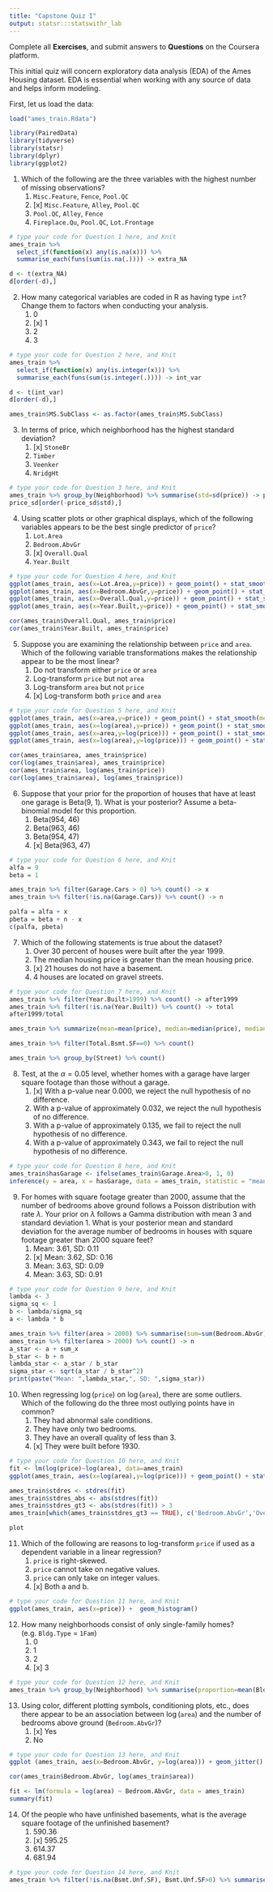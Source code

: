 ```yaml
---
title: "Capstone Quiz I"
output: statsr:::statswithr_lab
---
```


<div id="instructions">
Complete all **Exercises**, and submit answers to **Questions** on the Coursera 
platform.
</div>

This initial quiz will concern exploratory data analysis (EDA) of the Ames Housing dataset.  EDA is essential when working with any source of data and helps inform modeling.

First, let us load the data:

```r
load("ames_train.Rdata")

```

```r
library(PairedData)
library(tidyverse)
library(statsr)
library(dplyr)
library(ggplot2)
```



1. Which of the following are the three variables with the highest number of missing observations?
<ol>
<li> `Misc.Feature`, `Fence`, `Pool.QC` </li>
<li> [x] `Misc.Feature`, `Alley`, `Pool.QC` </li> 
<li> `Pool.QC`, `Alley`, `Fence` </li> 
<li> `Fireplace.Qu`, `Pool.QC`, `Lot.Frontage` </li>
</ol>
```r
# type your code for Question 1 here, and Knit
ames_train %>% 
  select_if(function(x) any(is.na(x))) %>% 
  summarise_each(funs(sum(is.na(.)))) -> extra_NA

d <- t(extra_NA)
d[order(-d),]

```

\fb{The R function `is.na(x)` will return a boolean that specifies whether x is NA.  The function `colSums` or the package dplyr can help aggregate the total number of missing observations.
This question refers to the following learning objective(s):
Use frequency tables and bar plots to describe the distribution of a variable.
}

2. How many categorical variables are coded in R as having type `int`?  Change them to factors when conducting your analysis.
<ol>
<li> 0
<li> [x] 1
<li> 2
<li> 3
</ol>

```r
# type your code for Question 2 here, and Knit
ames_train %>% 
  select_if(function(x) any(is.integer(x))) %>% 
  summarise_each(funs(sum(is.integer(.)))) -> int_var

d <- t(int_var)
d[order(-d),]

ames_train$MS.SubClass <- as.factor(ames_train$MS.SubClass)

```

\fb{Examine the type of each variable using the `summary` or `str` functions.  Are there any variables that are coded as `int` that can only take on a finite number of values (i.e. the magnitude of the number does not matter)?  Count them.

This question refers to the following learning objective(s):
Identify variables as numerical and categorical.
}

3. In terms of price, which neighborhood has the highest standard deviation?  
<ol>
<li> [x] `StoneBr`
<li> `Timber`
<li> `Veenker`
<li> `NridgHt`
</ol>

```r
# type your code for Question 3 here, and Knit
ames_train %>% group_by(Neighborhood) %>% summarise(std=sd(price)) -> price_sd
price_sd[order(-price_sd$std),]
```

\fb{In dplyr, the `group_by` command allows you to calculate quantities for each group using the `summarise` command.  

This question refers to the following learning objective(s):
When describing the distribution of a numerical variable, mention its shape, center, and spread, as well as any unusual observations.
}


4. Using scatter plots or other graphical displays, which of the following variables appears to be the best single predictor of `price`?
<ol>
<li> `Lot.Area`
<li> `Bedroom.AbvGr`
<li> [x] `Overall.Qual`
<li> `Year.Built`
</ol>

```r
# type your code for Question 4 here, and Knit
ggplot(ames_train, aes(x=Lot.Area,y=price)) + geom_point() + stat_smooth(method = "lm", se = FALSE)
ggplot(ames_train, aes(x=Bedroom.AbvGr,y=price)) + geom_point() + stat_smooth(method = "lm", se = FALSE)
ggplot(ames_train, aes(x=Overall.Qual,y=price)) + geom_point() + stat_smooth(method = "lm", se = FALSE)
ggplot(ames_train, aes(x=Year.Built,y=price)) + geom_point() + stat_smooth(method = "lm", se = FALSE)

cor(ames_train$Overall.Qual, ames_train$price)
cor(ames_train$Year.Built, ames_train$price)
```

\fb{For each of the listed independent variables, create a scatterplot with the independent variable on the x-axis and `price` on the y-axis.  What seems to be the most linear?

This question refers to the following learning objective(s):
Use scatterplots for describing the relationship between two numerical variables making sure to note the direction (positive or negative), form (linear or non-linear) and the strength of the relationship as well as any unusual observations that stand out.

}


5. Suppose you are examining the relationship between `price` and `area`.  Which of the following variable transformations makes the relationship appear to be the most linear?
<ol>
<li> Do not transform either `price` or `area`
<li> Log-transform `price` but not `area`
<li> Log-transform `area` but not `price`
<li> [x] Log-transform both `price` and `area`
</ol>

```r
# type your code for Question 5 here, and Knit
ggplot(ames_train, aes(x=area,y=price)) + geom_point() + stat_smooth(method = "lm", se = FALSE)
ggplot(ames_train, aes(x=log(area),y=price)) + geom_point() + stat_smooth(method = "lm", se = FALSE)
ggplot(ames_train, aes(x=area,y=log(price))) + geom_point() + stat_smooth(method = "lm", se = FALSE)
ggplot(ames_train, aes(x=log(area),y=log(price))) + geom_point() + stat_smooth(method = "lm", se = FALSE)

cor(ames_train$area, ames_train$price)
cor(log(ames_train$area), ames_train$price)
cor(ames_train$area, log(ames_train$price))
cor(log(ames_train$area), log(ames_train$price))
```

\fb{For each of the four options, visualize the relationship using a graphical device such as a scatterplot.  What seems to be the most linear?

This question refers to the following learning objective(s):
Recognize when transformations (e.g. log) can make the distribution of data more symmetric, and hence easier to model.
Use scatterplots for describing the relationship between two numerical variables making sure to note the direction (positive or negative), form (linear or non-linear) and the strength of the relationship as well as any unusual observations that stand out.
}


6. Suppose that your prior for the proportion of houses that have at least one garage is Beta(9, 1).  What is your posterior? Assume a beta-binomial model for this proportion.
<ol>
<li> Beta(954, 46)
<li> Beta(963, 46)
<li> Beta(954, 47)
<li> [x] Beta(963, 47)
</ol>

```r
# type your code for Question 6 here, and Knit
alfa = 9
beta = 1

ames_train %>% filter(Garage.Cars > 0) %>% count() -> x
ames_train %>% filter(!is.na(Garage.Cars)) %>% count() -> n

palfa = alfa + x
pbeta = beta + n - x
c(palfa, pbeta)
```

\fb{Recall that if the prior is $Beta(\alpha,\beta)$, then the posterior with $x$ successes in $n trials$ is $Beta(\alpha+x,\beta+n-x)$.

This question refers to the following learning objective(s):
Make inferences about a proportion using a conjugate Beta prior:
}


7. Which of the following statements is true about the dataset?
<ol>
<li> Over 30 percent of houses were built after the year 1999.
<li> The median housing price is greater than the mean housing price.
<li> [x] 21 houses do not have a basement.
<li> 4 houses are located on gravel streets.
</ol>

```r
# type your code for Question 7 here, and Knit
ames_train %>% filter(Year.Built>1999) %>% count() -> after1999
ames_train %>% filter(!is.na(Year.Built)) %>% count() -> total
after1999/total

ames_train %>% summarize(mean=mean(price), median=median(price), median_greater_than_mean=median(price)>mean(price))

ames_train %>% filter(Total.Bsmt.SF==0) %>% count()

ames_train %>% group_by(Street) %>% count()
```

\fb{For each of the statements, determine whether it is true or false by using functions such as `summary`, `sum`, or `median` to describe the distribution of a relevant variable.

This question refers to the following learning objective(s):
Describe the distribution of a single variable.
}

8. Test, at the $\alpha = 0.05$ level, whether homes with a garage have larger square footage than those without a garage.
<ol>
<li> [x] With a p-value near 0.000, we reject the null hypothesis of no difference.
<li> With a p-value of approximately 0.032, we reject the null hypothesis of no difference.
<li> With a p-value of approximately 0.135, we fail to reject the null hypothesis of no difference.
<li> With a p-value of approximately 0.343, we fail to reject the null hypothesis of no difference.
</ol>

```r
# type your code for Question 8 here, and Knit
ames_train$hasGarage <- ifelse(ames_train$Garage.Area>0, 1, 0)
inference(y = area, x = hasGarage, data = ames_train, statistic = "mean", type = "ht", alternative="less", method = "theoretical")
```

\fb{Use a hypothesis test to compare two means.  Use a pooled standard error to estimate the p-value. 

This question refers to the following learning objective(s):
Use the t-distribution for inference on a single mean, difference of paired (dependent) means, and difference of independent means.
}


9. For homes with square footage greater than 2000, assume that the number of bedrooms above ground follows a Poisson distribution with rate $\lambda$.  Your prior on $\lambda$ follows a Gamma distribution with mean 3 and standard deviation 1.  What is your posterior mean and standard deviation for the average number of bedrooms in houses with square footage greater than 2000 square feet?
<ol> 
<li> Mean: 3.61, SD: 0.11
<li> [x] Mean: 3.62, SD: 0.16
<li> Mean: 3.63, SD: 0.09
<li> Mean: 3.63, SD: 0.91
</ol>

```r
# type your code for Question 9 here, and Knit
lambda <- 3
sigma_sq <- 1
b <- lambda/sigma_sq
a <- lambda * b

ames_train %>% filter(area > 2000) %>% summarise(sum=sum(Bedroom.AbvGr)) -> sum_x
ames_train %>% filter(area > 2000) %>% count() -> n
a_star <- a + sum_x
b_star <- b + n
lambda_star <- a_star / b_star
sigma_star <- sqrt(a_star / b_star^2)
print(paste("Mean: ",lambda_star,", SD: ",sigma_star))

```

\fb{Since the Gamma distribution is conjugate to the Poisson distribution, the posterior will be Gamma with parameter value  $k + \sum x_i$ and $\theta/(n\theta+1)$, where $k$ and $\theta$ represent the parameters of the prior distribution.  Based on the prior mean and standard deviation, elicit the prior values of $k$ and $\theta$.

This question refers to the following learning objective(s):
Make inferences about data coming from a Poisson likelihood using a conjugate Gamma prior.
Elicit prior beliefs about a parameter in terms of a Beta, Gamma, or Normal distribution.
}


10. When regressing $\log$(`price`) on $\log$(`area`), there are some outliers.  Which of the following do the three most outlying points have in common?
<ol> 
<li> They had abnormal sale conditions.
<li> They have only two bedrooms.
<li> They have an overall quality of less than 3.
<li> [x] They were built before 1930.
</ol>

```r
# type your code for Question 10 here, and Knit
fit <- lm(log(price)~log(area), data=ames_train)
ggplot(ames_train, aes(x=log(area),y=log(price))) + geom_point() + stat_smooth(method = "lm", se = FALSE)

ames_train$stdres <- stdres(fit)
ames_train$stdres_abs <- abs(stdres(fit))
ames_train$stdres_gt3 <- abs(stdres(fit)) > 3
ames_train[which(ames_train$stdres_gt3 == TRUE), c('Bedroom.AbvGr','Overall.Qual', 'Year.Built','Sale.Condition','stdres_abs')] %>% arrange(desc(stdres_abs)) %>% head(n=3)

plot

```

\fb{To identify the outliers, find the observations with the highest squared residuals under the proposed model.  Compare those observations (extract with the `which` function) to see what they have in common.

This question refers to the following learning objective(s):
Identify outliers and high leverage points in a linear model.
}


11. Which of the following are reasons to log-transform `price` if used as a dependent variable in a linear regression?
<ol> 
<li> `price` is right-skewed.
<li> `price` cannot take on negative values.
<li> `price` can only take on integer values.  
<li> [x] Both a and b.
</ol>

```r
# type your code for Question 11 here, and Knit
ggplot(ames_train, aes(x=price)) +  geom_histogram()
```


\fb{We assume that residuals are normally distributed and can theoretically take on any value.  However, since `price` much be greater than 0 and right-skewed, the residuals are truncated and the assumption of normality is violated.  

This question refers to the following learning objective(s):
Identify the assumptions of linear regression and assess when a model may need to be improved.
}

12. How many neighborhoods consist of only single-family homes? (e.g. `Bldg.Type` = `1Fam`)
<ol> 
<li> 0
<li> 1
<li> 2 
<li> [x] 3
</ol>

```r
# type your code for Question 12 here, and Knit
ames_train %>% group_by(Neighborhood) %>% summarise(proportion=mean(Bldg.Type == "1Fam")) %>% filter(proportion==1)
```

\fb{Use either frequency tables for each neighborhood or the dplyr command `group_by` followed by `summarise(mean(Bldg.Type == "1Fam"))`

This question refers to the following learning objective(s):
Use contingency tables and segmented bar plots or mosaic plots to assess the relationship between two categorical variables.
}

13. Using color, different plotting symbols, conditioning plots, etc., does there appear to be an association between $\log$(`area`) and the number of bedrooms above ground (`Bedroom.AbvGr`)? 
<ol> 
<li> [x] Yes
<li> No
</ol>

```r
# type your code for Question 13 here, and Knit
ggplot (ames_train, aes(x=Bedroom.AbvGr, y=log(area))) + geom_jitter() + stat_smooth(method = "lm", se = FALSE)

cor(ames_train$Bedroom.AbvGr, log(ames_train$area))

fit <- lm(formula = log(area) ~ Bedroom.AbvGr, data = ames_train)
summary(fit)
```

\fb{Find the correlation between the two variables.  Does there seem to be an association between the two?  Try plotting the relationship.

This question refers to the following learning objective(s):
Use scatterplots and other graphical devices to describe the relationship between two numerical variables.
}

14. Of the people who have unfinished basements, what is the average square footage of the unfinished basement?
<ol> 
<li> 590.36
<li> [x] 595.25
<li> 614.37
<li> 681.94
</ol>

```r
# type your code for Question 14 here, and Knit
ames_train %>% filter(!is.na(Bsmt.Unf.SF), Bsmt.Unf.SF>0) %>% summarise(mean=mean(Bsmt.Unf.SF))
```

\fb{Remove all `NA` observations for the square footage of the unfinished basement and then find the mean of the remaining observations.

This question refers to the following learning objective(s):
Describe the distribution of a single variable.
}